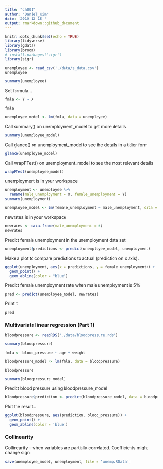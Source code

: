 ```yaml
---
title: "ch001"
author: "Daniel_Kim"
date: '2019 12 15 '
output: rmarkdown::github_document
---
```


```r
knitr::opts_chunk$set(echo = TRUE)
library(tidyverse)
library(gdata)
library(broom)
# install.packages('sigr')
library(sigr)
```


```r
unemployee <- read_csv('./data/s_data.csv')
unemployee
```

```r
summary(unemployee)
```

Set formula...

```r
fmla <- Y ~ X
```

```r
fmla
```

```r
unemployee_model <- lm(fmla, data = unemployee)
```


Call summary() on unemployment_model to get more details

```r
summary(unemployee_model)
```


Call glance() on unemployment_model to see the details in a tidier form

```r
glance(unemployee_model)
```


Call wrapFTest() on unemployment_model to see the most relevant details

```r
wrapFTest(unemployee_model)
```


unemployment is in your workspace

```r
unemployment <- unemployee %>%
  rename(male_unemployment = X, female_unemployment = Y)
summary(unemployment)
```

```r
unemployee_model <- lm(female_unemployment ~ male_unemployment, data = unemployment)
```


newrates is in your workspace
```r
newrates <- data.frame(male_unemployment = 5)
newrates
```


Predict female unemployment in the unemployment data set

```r
unemployment$predictions <- predict(unemployee_model, unemployment)
```

Make a plot to compare predictions to actual (prediction on x axis). 

```r
ggplot(unemployment, aes(x = predictions, y = female_unemployment)) + 
  geom_point() +
  geom_abline(color = "blue")
```


Predict female unemployment rate when male unemployment is 5%

```r
pred <- predict(unemployee_model, newrates)
```

Print it

```r
pred
```

### Multivariate linear regression (Part 1)

```r
bloodpressure <- readRDS('./data/bloodpressure.rds')
```

```r
summary(bloodpressure)
```

```r
fmla <- blood_pressure ~ age + weight
```

```r
bloodpressure_model <- lm(fmla, data = bloodpressure)
```

```r
bloodpressure
```

```r
summary(bloodpressure_model)
```

Predict blood pressure using bloodpressure_model

```r
bloodpressure$prediction <- predict(bloodpressure_model, data = bloodpressure)
```

Plot the result...

```r
ggplot(bloodpressure, aes(prediction, blood_pressure)) +
  geom_point() +
  geom_abline(color = 'blue')
```

### Collinearity
Collinearity -- when variables are partially correlated.
Coefficients might change sign

```r
save(unemployee_model, unemployment, file = 'unemp.RData')
```

